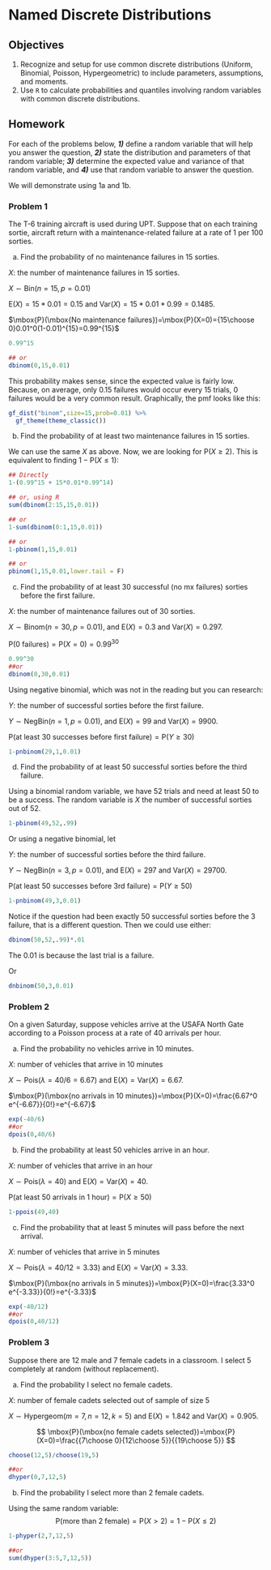 # Named Discrete Distributions {#DISCRETENAMED}

\newcommand{\E}{\mbox{E}}
\newcommand{\Var}{\mbox{Var}}
\newcommand{\Cov}{\mbox{Cov}}
\newcommand{\Prob}{\mbox{P}}
\newcommand*\diff{\mathop{}\!\mathrm{d}}


## Objectives

1) Recognize and setup for use common discrete distributions (Uniform, Binomial, Poisson, Hypergeometric) to include parameters, assumptions, and moments.   
2) Use `R` to calculate probabilities and quantiles involving random variables with common discrete distributions. 

## Homework

For each of the problems below, **_1)_** define a random variable that will help you answer the question, **_2)_** state the distribution and parameters of that random variable; **_3)_** determine the expected value and variance of that random variable, and **_4)_** use that random variable to answer the question. 

We will demonstrate using 1a and 1b. 

### Problem 1 

The T-6 training aircraft is used during UPT. Suppose that on each training sortie, aircraft return with a maintenance-related failure at a rate of 1 per 100 sorties. 

a. Find the probability of no maintenance failures in 15 sorties. 

$X$: the number of maintenance failures in 15 sorties. 

$X\sim \textsf{Bin}(n=15,p=0.01)$

$\E(X)=15*0.01=0.15$ and $\Var(X)=15*0.01*0.99=0.1485$. 

$\Prob(\mbox{No maintenance failures})=\Prob(X=0)={15\choose 0}0.01^0(1-0.01)^{15}=0.99^{15}$
```{r hw8a}
0.99^15

## or 
dbinom(0,15,0.01)
```

This probability makes sense, since the expected value is fairly low. Because, on average, only 0.15 failures would occur every 15 trials, 0 failures would be a very common result. Graphically, the pmf looks like this: 

```{r hw8b,fig.align='center'}
gf_dist("binom",size=15,prob=0.01) %>%
  gf_theme(theme_classic())
```

b. Find the probability of at least two maintenance failures in 15 sorties. 

We can use the same $X$ as above. Now, we are looking for $\Prob(X\geq 2)$. This is equivalent to finding $1-\Prob(X\leq 1)$:
```{r hw8c}
## Directly
1-(0.99^15 + 15*0.01*0.99^14)

## or, using R
sum(dbinom(2:15,15,0.01))

## or
1-sum(dbinom(0:1,15,0.01))

## or
1-pbinom(1,15,0.01)

## or 
pbinom(1,15,0.01,lower.tail = F)
```

c. Find the probability of at least 30 successful (no mx failures) sorties before the first failure.

$X$: the number of maintenance failures out of 30 sorties.

$X\sim \textsf{Binom}(n=30,p=0.01)$, and $\E(X)=0.3$ and $\Var(X)=0.297$. 

$\Prob(\mbox{0 failures})=\Prob(X=0)=0.99^{30}$
```{r hw8d}
0.99^30
##or 
dbinom(0,30,0.01)
```

Using negative binomial, which was not in the reading but you can research:

$Y$: the number of successful sorties before the first failure. 

$Y\sim \textsf{NegBin}(n=1,p=0.01)$, and $\E(X)=99$ and $\Var(X)=9900$. 

$\Prob(\mbox{at least 30 successes before first failure})=\Prob(Y\geq 30)$
```{r hw8e}
1-pnbinom(29,1,0.01)
```

d. Find the probability of at least 50 successful sorties before the third failure. 

Using a binomial random variable, we have 52 trials and need at least 50 to be a success. The random variable is $X$ the number of successful sorties out of 52.

```{r}
1-pbinom(49,52,.99)
```

Or using a negative binomial, let

$Y$: the number of successful sorties before the third failure. 

$Y\sim \textsf{NegBin}(n=3,p=0.01)$, and $\E(X)=297$ and $\Var(X)=29700$. 

$\Prob(\mbox{at least 50 successes before 3rd failure})=\Prob(Y\geq 50)$
```{r hw8f}
1-pnbinom(49,3,0.01)
```

Notice if the question had been exactly 50 successful sorties before the 3 failure, that is a different question. Then we could use either:

```{r}
dbinom(50,52,.99)*.01
```

The $0.01$ is because the last trial is a failure.

Or 

```{r}
dnbinom(50,3,0.01)
```



\newpage

### Problem 2  

On a given Saturday, suppose vehicles arrive at the USAFA North Gate according to a Poisson process at a rate of 40 arrivals per hour. 

a. Find the probability no vehicles arrive in 10 minutes. 

$X$: number of vehicles that arrive in 10 minutes

$X\sim \textsf{Pois}(\lambda=40/6=6.67)$ and $\E(X)=\Var(X)=6.67$. 

$\Prob(\mbox{no arrivals in 10 minutes})=\Prob(X=0)=\frac{6.67^0 e^{-6.67}}{0!}=e^{-6.67}$
```{r hw8g}
exp(-40/6)
##or
dpois(0,40/6)
```

b. Find the probability at least 50 vehicles arrive in an hour. 

$X$: number of vehicles that arrive in an hour

$X\sim \textsf{Pois}(\lambda=40)$ and $\E(X)=\Var(X)=40$. 

$\Prob(\mbox{at least 50 arrivals in 1 hour})=\Prob(X\geq 50)$
```{r hw8h}
1-ppois(49,40)
```

c. Find the probability that at least 5 minutes will pass before the next arrival.

$X$: number of vehicles that arrive in 5 minutes

$X\sim \textsf{Pois}(\lambda=40/12=3.33)$ and $\E(X)=\Var(X)=3.33$. 

$\Prob(\mbox{no arrivals in 5 minutes})=\Prob(X=0)=\frac{3.33^0 e^{-3.33}}{0!}=e^{-3.33}$
```{r hw8i}
exp(-40/12)
##or
dpois(0,40/12)
```


\newpage

### Problem 3  

Suppose there are 12 male and 7 female cadets in a classroom. I select 5 completely at random (without replacement). 

a. Find the probability I select no female cadets. 

$X$: number of female cadets selected out of sample of size 5

$X\sim \textsf{Hypergeom}(m=7,n=12,k=5)$ and $\E(X)=1.842$ and $\Var(X)=0.905$. 

$$
\Prob(\mbox{no female cadets selected})=\Prob(X=0)=\frac{{7\choose 0}{12\choose 5}}{{19\choose 5}}
$$
```{r hw8j}
choose(12,5)/choose(19,5)

##or
dhyper(0,7,12,5)
```


b. Find the probability I select more than 2 female cadets. 

Using the same random variable:
$$
\Prob(\mbox{more than 2 female})=\Prob(X>2)=1-\Prob(X\leq 2)
$$

```{r hw8k}
1-phyper(2,7,12,5)

##or
sum(dhyper(3:5,7,12,5))
```

